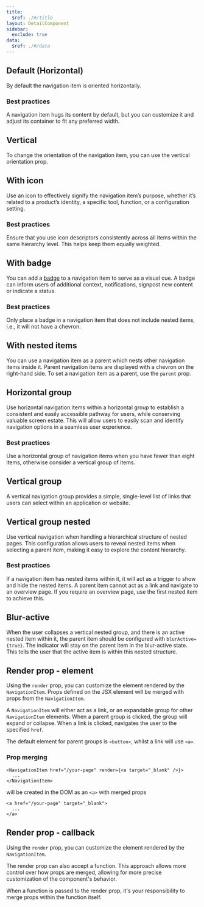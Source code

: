 ```yaml
---
title:
  $ref: ./#/title
layout: DetailComponent
sidebar:
  exclude: true
data:
  $ref: ./#/data
---
```


## Default (Horizontal)

By default the navigation item is oriented horizontally.

### Best practices

A navigation item hugs its content by default, but you can customize it and adjust its container to fit any preferred width.

<LivePreview componentName="navigation-item" exampleName="Default" />

## Vertical

To change the orientation of the navigation item, you can use the vertical orientation prop.

<LivePreview componentName="navigation-item" exampleName="Vertical" />

## With icon

Use an icon to effectively signify the navigation item’s purpose, whether it’s related to a product’s identity, a specific tool, function, or a configuration setting.

### Best practices

Ensure that you use icon descriptors consistently across all items within the same hierarchy level. This helps keep them equally weighted.

<LivePreview componentName="navigation-item" exampleName="WithIcon" />

## With badge

You can add a [badge](../badge) to a navigation item to serve as a visual cue. A badge can inform users of additional context, notifications, signpost new content or indicate a status.

### Best practices

Only place a badge in a navigation item that does not include nested items, i.e., it will not have a chevron.

<LivePreview componentName="navigation-item" exampleName="WithBadge" />

## With nested items

You can use a navigation item as a parent which nests other navigation items inside it. Parent navigation items are displayed with a chevron on the right-hand side. To set a navigation item as a parent, use the `parent` prop.

<LivePreview componentName="navigation-item" exampleName="WithNestedItems" />

## Horizontal group

Use horizontal navigation items within a horizontal group to establish a consistent and easily accessible pathway for users, while conserving valuable screen estate. This will allow users to easily scan and identify navigation options in a seamless user experience.

### Best practices

Use a horizontal group of navigation items when you have fewer than eight items, otherwise consider a vertical group of items.

<LivePreview componentName="navigation-item" exampleName="HorizontalGroup" />

## Vertical group

A vertical navigation group provides a simple, single-level list of links that users can select within an application or website.

<LivePreview componentName="navigation-item" exampleName="VerticalGroup" />

## Vertical group nested

Use vertical navigation when handling a hierarchical structure of nested pages. This configuration allows users to reveal nested items when selecting a parent item, making it easy to explore the content hierarchy.

### Best practices

If a navigation item has nested items within it, it will act as a trigger to show and hide the nested items. A parent item cannot act as a link and navigate to an overview page. If you require an overview page, use the first nested item to achieve this.

<LivePreview
  componentName="navigation-item"
  exampleName="VerticalNestedGroup"
/>

## Blur-active

When the user collapses a vertical nested group, and there is an active nested item within it, the parent item should be configured with `blurActive={true}`. The indicator will stay on the parent item in the blur-active state. This tells the user that the active item is within this nested structure.

<LivePreview componentName="navigation-item" exampleName="BlurActive" />

## Render prop - element

Using the `render` prop, you can customize the element rendered by the `NavigationItem`.
Props defined on the JSX element will be merged with props from the `NavigationItem`.

A `NavigationItem` will either act as a link, or an expandable group for other `NavigationItem` elements.
When a parent group is clicked, the group will expand or collapse.
When a link is clicked, navigates the user to the specified `href`.

The default element for parent groups is `<button>`, whilst a link will use `<a>`.

### Prop merging

```tsx
<NavigationItem href="/your-page" render={<a target="_blank" />}>
  ...
</NavigationItem>
```

will be created in the DOM as an `<a>` with merged props

```tsx
<a href="/your-page" target="_blank">
  ...
</a>
```

<LivePreview
  componentName="navigation-item"
  exampleName="RenderElement"
  displayName="Render prop - element"
/>

## Render prop - callback

Using the `render` prop, you can customize the element rendered by the `NavigationItem`.

The render prop can also accept a function. This approach allows more control over how props are merged, allowing for more precise customization of the component's behavior.

When a function is passed to the render prop, it's your responsibility to merge props within the function itself.

<LivePreview
  componentName="navigation-item"
  exampleName="RenderProp"
  displayName="Render prop - callback"
/>
